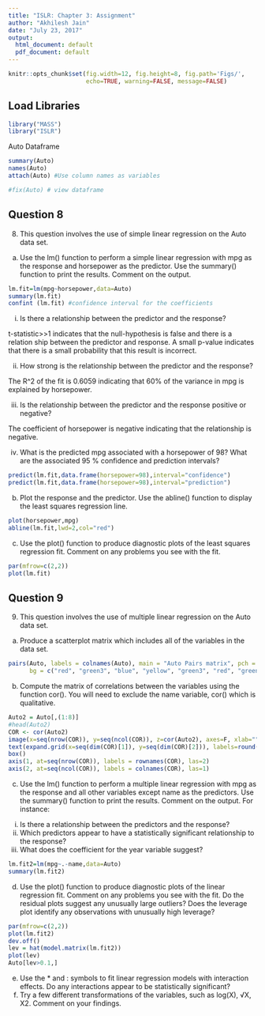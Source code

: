 ```yaml
---
title: "ISLR: Chapter 3: Assignment"
author: "Akhilesh Jain"
date: "July 23, 2017"
output:
  html_document: default
  pdf_document: default
---
```


```r
knitr::opts_chunk$set(fig.width=12, fig.height=8, fig.path='Figs/',
                      echo=TRUE, warning=FALSE, message=FALSE)
```

## Load Libraries

```r
library("MASS")
library("ISLR")
```

Auto Dataframe

```r
summary(Auto)
names(Auto)
attach(Auto) #Use column names as variables

#fix(Auto) # view dataframe
```

## Question 8

8. This question involves the use of simple linear regression on the Auto
data set.
(a) Use the lm() function to perform a simple linear regression with
mpg as the response and horsepower as the predictor. Use the
summary() function to print the results. Comment on the output.

```r
lm.fit=lm(mpg~horsepower,data=Auto)
summary(lm.fit)
confint (lm.fit) #confidence interval for the coefficients
```

i. Is there a relationship between the predictor and the response?

t-statistic>>1 indicates that the null-hypothesis is false and there is a relation ship between the predictor and response. A small p-value indicates that there is a small probability that this result is incorrect. 

ii. How strong is the relationship between the predictor and
the response?

The R^2 of the fit is 0.6059 indicating that 60% of the variance in mpg is explained by horsepower.

iii. Is the relationship between the predictor and the response
positive or negative?

The coefficient of horsepower is negative indicating that the relationship is negative.

iv. What is the predicted mpg associated with a horsepower of
98? What are the associated 95 % confidence and prediction
intervals?

```r
predict(lm.fit,data.frame(horsepower=98),interval="confidence")
predict(lm.fit,data.frame(horsepower=98),interval="prediction")
```


(b) Plot the response and the predictor. Use the abline() function
to display the least squares regression line.

```r
plot(horsepower,mpg)
abline(lm.fit,lwd=2,col="red")
```

(c) Use the plot() function to produce diagnostic plots of the least
squares regression fit. Comment on any problems you see with
the fit.

```r
par(mfrow=c(2,2))
plot(lm.fit)
```

## Question 9

9. This question involves the use of multiple linear regression on the
Auto data set.
(a) Produce a scatterplot matrix which includes all of the variables
in the data set.

```r
pairs(Auto, labels = colnames(Auto), main = "Auto Pairs matrix", pch = 21, 
      bg = c("red", "green3", "blue", "yellow", "green3", "red", "green3", "black")[unclass(Auto$cylinders)], lower.panel = NULL)
```

(b) Compute the matrix of correlations between the variables using
the function cor(). You will need to exclude the name variable, cor() which is qualitative.

```r
Auto2 = Auto[,(1:8)]
#head(Auto2)
COR <- cor(Auto2)
image(x=seq(nrow(COR)), y=seq(ncol(COR)), z=cor(Auto2), axes=F, xlab="", ylab="")
text(expand.grid(x=seq(dim(COR)[1]), y=seq(dim(COR)[2])), labels=round(c(COR),2))
box()
axis(1, at=seq(nrow(COR)), labels = rownames(COR), las=2)
axis(2, at=seq(ncol(COR)), labels = colnames(COR), las=1)
```

(c) Use the lm() function to perform a multiple linear regression
with mpg as the response and all other variables except name as
the predictors. Use the summary() function to print the results.
Comment on the output. For instance:
i. Is there a relationship between the predictors and the response?
ii. Which predictors appear to have a statistically significant
relationship to the response?
iii. What does the coefficient for the year variable suggest?

```r
lm.fit2=lm(mpg~.-name,data=Auto)
summary(lm.fit2)
```


(d) Use the plot() function to produce diagnostic plots of the linear
regression fit. Comment on any problems you see with the fit.
Do the residual plots suggest any unusually large outliers? Does
the leverage plot identify any observations with unusually high
leverage?
```r
par(mfrow=c(2,2))
plot(lm.fit2)
dev.off()
lev = hat(model.matrix(lm.fit2))
plot(lev)
Auto[lev>0.1,]
```

(e) Use the * and : symbols to fit linear regression models with
interaction effects. Do any interactions appear to be statistically
significant?
(f) Try a few different transformations of the variables, such as
log(X), √X, X2. Comment on your findings.